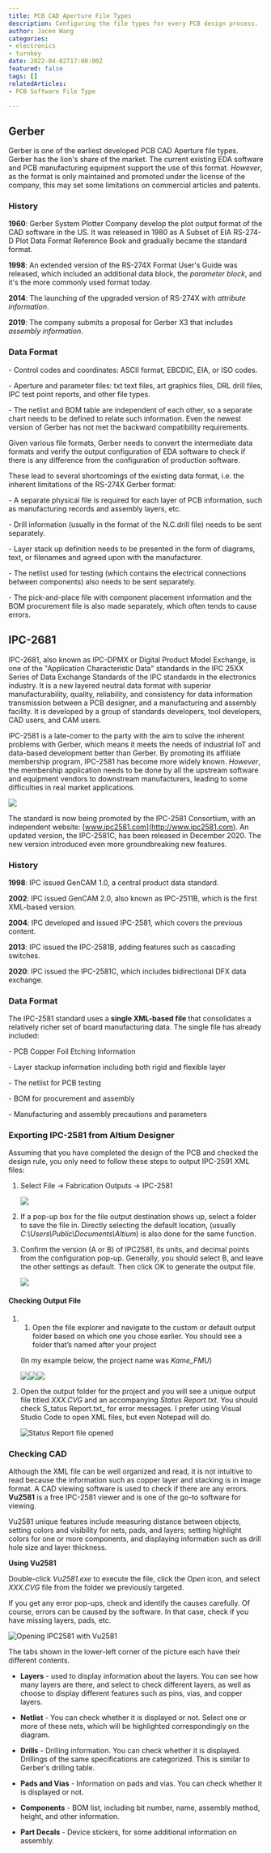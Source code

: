 ```yaml
---
title: PCB CAD Aperture File Types
description: Configuring the file types for every PCB design process.
author: Jacen Wang
categories:
- electronics
- turnkey
date: 2022-04-02T17:00:00Z
featured: false
tags: []
relatedArticles:
- PCB Software File Type

---
```

## Gerber

Gerber is one of the earliest developed PCB CAD Aperture file types. Gerber has the lion's share of the market. The current existing EDA software and PCB manufacturing equipment support the use of this format. _However_, as the format is only maintained and promoted under the license of the company, this may set some limitations on commercial articles and patents.

### History

**1960**: Gerber System Plotter Company develop the plot output format of the CAD software in the US. It was released in 1980 as A Subset of EIA RS-274-D Plot Data Format Reference Book and gradually became the standard format. 

**1998**: An extended version of the RS-274X Format User's Guide was released, which included an additional data block, the _parameter block_, and it's the more commonly used format today. 

**2014**: The launching of the upgraded version of RS-274X with _attribute information_. 

**2019**: The company submits a proposal for Gerber X3 that includes _assembly information_. 

### Data Format

\- Control codes and coordinates: ASCII format, EBCDIC, EIA, or ISO codes. 

\- Aperture and parameter files: txt text files, art graphics files, DRL drill files, IPC test point reports, and other file types. 

\- The netlist and BOM table are independent of each other, so a separate chart needs to be defined to relate such information. Even the newest version of Gerber has not met the backward compatibility requirements. 

Given various file formats, Gerber needs to convert the intermediate data formats and verify the output configuration of EDA software to check if there is any difference from the configuration of production software.

These lead to several shortcomings of the existing data format, i.e. the inherent limitations of the RS-274X Gerber format:

\- A separate physical file is required for each layer of PCB information, such as manufacturing records and assembly layers, etc. 

\- Drill information (usually in the format of the N.C.drill file) needs to be sent separately.

\- Layer stack up definition needs to be presented in the form of diagrams, text, or filenames and agreed upon with the manufacturer. 

\- The netlist used for testing (which contains the electrical connections between components) also needs to be sent separately. 

\- The pick-and-place file with component placement information and the BOM procurement file is also made separately, which often tends to cause errors.

## IPC-2681

IPC-2681, also known as IPC-DPMX or Digital Product Model Exchange, is one of the "Application Characteristic Data" standards in the IPC 25XX Series of Data Exchange Standards of the IPC standards in the electronics industry. It is a new layered neutral data format with superior manufacturability, quality, reliability, and consistency for data information transmission between a PCB designer, and a manufacturing and assembly facility. It is developed by a group of standards developers, tool developers, CAD users, and CAM users.

IPC-2581 is a late-comer to the party with the aim to solve the inherent problems with Gerber, which means it meets the needs of industrial IoT and data-based development better than Gerber. By promoting its affiliate membership program, IPC-2581 has become more widely known. _However_, the membership application needs to be done by all the upstream software and equipment vendors to downstream manufacturers, leading to some difficulties in real market applications.

![](/uploads/cad-aperture-files-01.png)

The standard is now being promoted by the IPC-2581 Consortium, with an independent website: [www.ipc2581.com](http://www.ipc2581.com). An updated version, the IPC-2581C, has been released in December 2020. The new version introduced even more groundbreaking new features.

### History

**1998**: IPC issued GenCAM 1.0, a central product data standard. 

**2002**: IPC issued GenCAM 2.0, also known as IPC-2511B, which is the first XML-based version. 

**2004**: IPC developed and issued IPC-2581, which covers the previous content. 

**2013**: IPC issued the IPC-2581B, adding features such as cascading switches. 

**2020**: IPC issued the IPC-2581C, which includes bidirectional DFX data exchange. 

### Data Format

The IPC-2581 standard uses a **single XML-based file** that consolidates a relatively richer set of board manufacturing data. The single file has already included:

\- PCB Copper Foil Etching Information

\- Layer stackup information including both rigid and flexible layer

\- The netlist for PCB testing

\- BOM for procurement and assembly

\- Manufacturing and assembly precautions and parameters

### Exporting IPC-2581 from Altium Designer

Assuming that you have completed the design of the PCB and checked the design rule, you only need to follow these steps to output IPC-2591 XML files:

1. Select File -> Fabrication Outputs -> IPC-2581

   ![](/uploads/cad-aperture-files-02.png)
2. If a pop-up box for the file output destination shows up, select a folder to save the file in. Directly selecting the default location, (usually _C:\\Users\\Public\\Documents\\Altium_) is also done for the same function.
3. Confirm the version (A or B) of IPC2581, its units, and decimal points from the configuration pop-up. Generally, you should select B, and leave the other settings as default. Then click OK to generate the output file.

   ![](/uploads/cad-aperture-files-03.png)

#### Checking Output File

1. 1. Open the file explorer and navigate to the custom or default output folder based on which one you chose earlier. You should see a folder that’s named after your project

   (In my example below, the project name was *Kame_FMU*)

   ![](/uploads/cad-aperture-files-04.png)![](/uploads/cad-aperture-files-04-2.png)![](/uploads/cad-aperture-files-04-3.png)
2. Open the output folder for the project and you will see a unique output file titled _XXX.CVG_ and an accompanying _Status Report.txt_. You should check S_tatus Report.txt_ for error messages. I prefer using Visual Studio Code to open XML files, but even Notepad will do.

   ![Status Report file opened](/uploads/cad-aperture-files-05.png)

### Checking CAD

Although the XML file can be well organized and read, it is not intuitive to read because the information such as copper layer and stacking is in image format. A CAD viewing software is used to check if there are any errors. **Vu2581** is a free IPC-2581 viewer and is one of the go-to software for viewing.

Vu2581 unique features include measuring distance between objects, setting colors and visibility for nets, pads, and layers; setting highlight colors for one or more components, and displaying information such as drill hole size and layer thickness.

**Using Vu2581** 

Double-click _Vu2581.exe_ to execute the file, click the _Open_ icon, and select _XXX.CVG_ file from the folder we previously targeted.

If you get any error pop-ups, check and identify the causes carefully. Of course, errors can be caused by the software. In that case, check if you have missing layers, pads, etc.

![Opening IPC2581 with Vu2581](/uploads/cad-aperture-files-06.png)

The tabs shown in the lower-left corner of the picture each have their different contents.

* **Layers** - used to display information about the layers. You can see how many layers are there, and select to check different layers, as well as choose to display different features such as pins, vias, and copper layers. 


* **Netlist** - You can check whether it is displayed or not. Select one or more of these nets, which will be highlighted correspondingly on the diagram. 


* **Drills** - Drilling information. You can check whether it is displayed. Drillings of the same specifications are categorized. This is similar to Gerber's drilling table.


* **Pads and Vias** - Information on pads and vias. You can check whether it is displayed or not. 


* **Components** - BOM list, including bit number, name, assembly method, height, and other information.


* **Part Decals** - Device stickers, for some additional information on assembly.